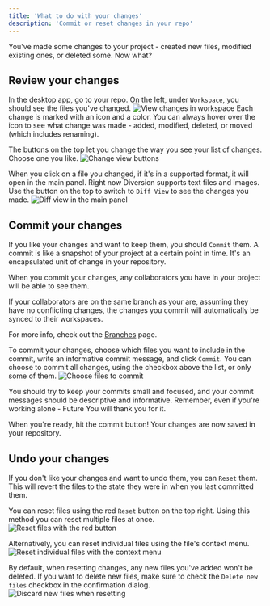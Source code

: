 ---
title: 'What to do with your changes'
description: 'Commit or reset changes in your repo'
---


You've made some changes to your project - created new files, modified existing ones, or deleted some. Now what?

<GoToUnreal />

## Review your changes

In the desktop app, go to your repo. On the left, under `Workspace`, you should see the files you've changed.
<img src="/images/changes-view-workspace.png" alt="View changes in workspace" />
Each change is marked with an icon and a color. You can always hover over the icon to see what change was made - added, modified, deleted, or moved (which includes renaming).

The buttons on the top let you change the way you see your list of changes. Choose one you like.
<img src="/images/changes-view-buttons.png" alt="Change view buttons" />

When you click on a file you changed, if it's in a supported format, it will open in the main panel. Right now Diversion supports text files and images.
Use the button on the top to switch to `Diff View` to see the changes you made.
<img src="/images/changes-diff-view.png" alt="Diff view in the main panel" />

## Commit your changes

If you like your changes and want to keep them, you should `Commit` them. A commit is like a snapshot of your project at a certain point in time. It's an encapsulated unit of change in your repository.

When you commit your changes, any collaborators you have in your project will be able to see them.

<Note>
If your collaborators are on the same branch as your are, assuming they have no conflicting changes, the changes you commit will automatically be synced to their workspaces.

For more info, check out the [Branches](concepts/repo-branch-workspace) page.
</Note>

To commit your changes, choose which files you want to include in the commit, write an informative commit message, and click `Commit`.
You can choose to commit all changes, using the checkbox above the list, or only some of them.
<img src="/images/changes-choose-files-to-commit.png" alt="Choose files to commit" />

You should try to keep your commits small and focused, and your commit messages should be descriptive and informative. Remember, even if you're working alone - Future You will thank you for it.

When you're ready, hit the commit button! Your changes are now saved in your repository.

## Undo your changes

If you don't like your changes and want to undo them, you can `Reset` them. This will revert the files to the state they were in when you last committed them.

You can reset files using the red `Reset` button on the top right. Using this method you can reset multiple files at once.
<img src="/images/changes-reset-files-using-the-red-button.png" alt="Reset files with the red button" />

Alternatively, you can reset individual files using the file's context menu.
<img src="/images/changes-reset-individual-files-context-menu.png" alt="Reset individual files with the context menu" />

By default, when resetting changes, any new files you've added won't be deleted. If you want to delete new files, make sure to check the `Delete new files` checkbox in the confirmation dialog.
<img src="/images/changes-reset-discard-new-files.png" alt="Discard new files when resetting" />